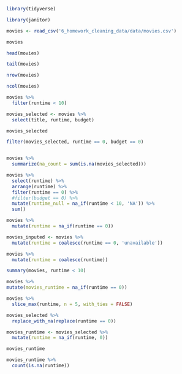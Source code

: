 
```r
library(tidyverse)
```
```r
library(janitor)
```

```r
movies <- read_csv('6_homework_cleaning_data/data/movies.csv')

movies

```

```r
head(movies)

tail(movies)

nrow(movies)

ncol(movies)
```
```r
movies %>% 
  filter(runtime < 10)
```

```r
movies_selected <- movies %>% 
  select(title, runtime, budget)

movies_selected

```
```r
filter(movies_selected, runtime == 0, budget == 0)

```
```r

```


```r
movies %>% 
  summarize(na_count = sum(is.na(movies_selected)))
```

```r
movies %>%
  select(runtime) %>% 
  arrange(runtime) %>% 
  filter(runtime == 0) %>% 
  #filter(budget == 0) %>% 
  mutate(runtime_null = na_if(runtime < 10, 'NA')) %>% 
  sum()


```

```r
movies %>% 
  mutate(runtime = na_if(runtime == 0))
```

```r
movies_inputed <- movies %>% 
  mutate(runtime = coalesce(runtime == 0, 'unavailable'))
```

```r
movies %>%
  mutate(runtime = coalesce(runtime))
```

```r
summary(movies, runtime < 10)
```

```r
movies %>% 
mutate(movies_runtime = na_if(runtime == 0))
```

```r
movies %>% 
  slice_max(runtime, n = 5, with_ties = FALSE)
```

```r
movies_selected %>% 
  replace_with_na(replace(runtime == 0))
```

```r
movies_runtime <- movies_selected %>% 
  mutate(runtime = na_if(runtime, 0))

movies_runtime

movies_runtime %>% 
  count(is.na(runtime))
```

